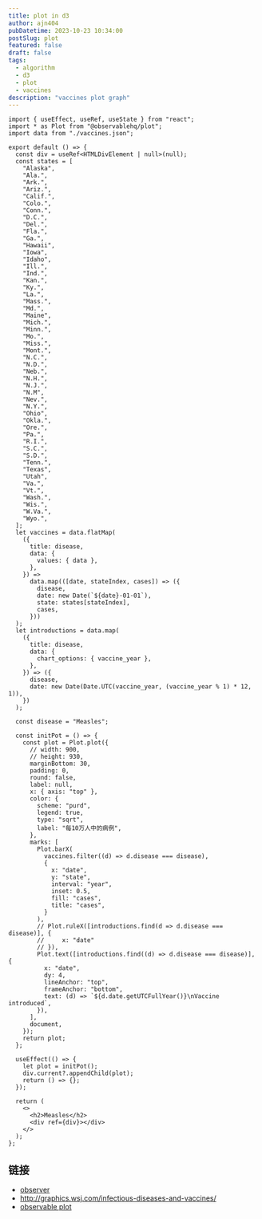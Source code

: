 ```yaml
---
title: plot in d3
author: ajn404
pubDatetime: 2023-10-23 10:34:00
postSlug: plot
featured: false
draft: false
tags:
  - algorithm
  - d3
  - plot
  - vaccines
description: "vaccines plot graph"
---
```



<Plot client:load />

```tsx
import { useEffect, useRef, useState } from "react";
import * as Plot from "@observablehq/plot";
import data from "./vaccines.json";

export default () => {
  const div = useRef<HTMLDivElement | null>(null);
  const states = [
    "Alaska",
    "Ala.",
    "Ark.",
    "Ariz.",
    "Calif.",
    "Colo.",
    "Conn.",
    "D.C.",
    "Del.",
    "Fla.",
    "Ga.",
    "Hawaii",
    "Iowa",
    "Idaho",
    "Ill.",
    "Ind.",
    "Kan.",
    "Ky.",
    "La.",
    "Mass.",
    "Md.",
    "Maine",
    "Mich.",
    "Minn.",
    "Mo.",
    "Miss.",
    "Mont.",
    "N.C.",
    "N.D.",
    "Neb.",
    "N.H.",
    "N.J.",
    "N.M",
    "Nev.",
    "N.Y.",
    "Ohio",
    "Okla.",
    "Ore.",
    "Pa.",
    "R.I.",
    "S.C.",
    "S.D.",
    "Tenn.",
    "Texas",
    "Utah",
    "Va.",
    "Vt.",
    "Wash.",
    "Wis.",
    "W.Va.",
    "Wyo.",
  ];
  let vaccines = data.flatMap(
    ({
      title: disease,
      data: {
        values: { data },
      },
    }) =>
      data.map(([date, stateIndex, cases]) => ({
        disease,
        date: new Date(`${date}-01-01`),
        state: states[stateIndex],
        cases,
      }))
  );
  let introductions = data.map(
    ({
      title: disease,
      data: {
        chart_options: { vaccine_year },
      },
    }) => ({
      disease,
      date: new Date(Date.UTC(vaccine_year, (vaccine_year % 1) * 12, 1)),
    })
  );

  const disease = "Measles";

  const initPot = () => {
    const plot = Plot.plot({
      // width: 900,
      // height: 930,
      marginBottom: 30,
      padding: 0,
      round: false,
      label: null,
      x: { axis: "top" },
      color: {
        scheme: "purd",
        legend: true,
        type: "sqrt",
        label: "每10万人中的病例",
      },
      marks: [
        Plot.barX(
          vaccines.filter((d) => d.disease === disease),
          {
            x: "date",
            y: "state",
            interval: "year",
            inset: 0.5,
            fill: "cases",
            title: "cases",
          }
        ),
        // Plot.ruleX([introductions.find(d => d.disease === disease)], {
        //     x: "date"
        // }),
        Plot.text([introductions.find((d) => d.disease === disease)], {
          x: "date",
          dy: 4,
          lineAnchor: "top",
          frameAnchor: "bottom",
          text: (d) => `${d.date.getUTCFullYear()}\nVaccine introduced`,
        }),
      ],
      document,
    });
    return plot;
  };

  useEffect(() => {
    let plot = initPot();
    div.current?.appendChild(plot);
    return () => {};
  });

  return (
    <>
      <h2>Measles</h2>
      <div ref={div}></div>
    </>
  );
};
```

## 链接

- [observer](https://observablehq.com/@observablehq/plot-impact-of-vaccines)
- http://graphics.wsj.com/infectious-diseases-and-vaccines/
- [observable plot](https://observablehq.com/plot/)
